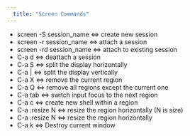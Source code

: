 ---
  title: "Screen Commands"
---
  
  * screen -S session_name <=> create new session
  * screen -r session_name <=> attach a session
  * screen -rd session_name <=> attach to existing session
  * C-a d <=> deattach a session
  * C-a S <=> split the display horizontally
  * C-a | <=> split the display vertically
  * C-a X <=> remove the current region
  * C-a Q <=> remove all regions except the current one
  * C-a tab <=> switch input focus to the next region
  * C-a c <=> create new shell within a region
  * C-a :resize N <=> resize the region horizontally (N is size)
  * C-a :resize N <=> resize the region horizontally
  * C-a k <=> Destroy current window